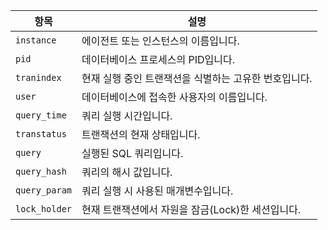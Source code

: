 | 항목 | 설명 |
| -- | -- |
| `instance` | 에이전트 또는 인스턴스의 이름입니다. |
| `pid` | 데이터베이스 프로세스의 PID입니다. |
| `tranindex` | 현재 실행 중인 트랜잭션을 식별하는 고유한 번호입니다. |
| `user` | 데이터베이스에 접속한 사용자의 이름입니다. |
| `query_time` | 쿼리 실행 시간입니다. |
| `transtatus` | 트랜잭션의 현재 상태입니다. |
| `query` | 실행된 SQL 쿼리입니다. |
| `query_hash` | 쿼리의 해시 값입니다. |
| `query_param` | 쿼리 실행 시 사용된 매개변수입니다. |
| `lock_holder` | 현재 트랜잭션에서 자원을 잠금(Lock)한 세션입니다. |